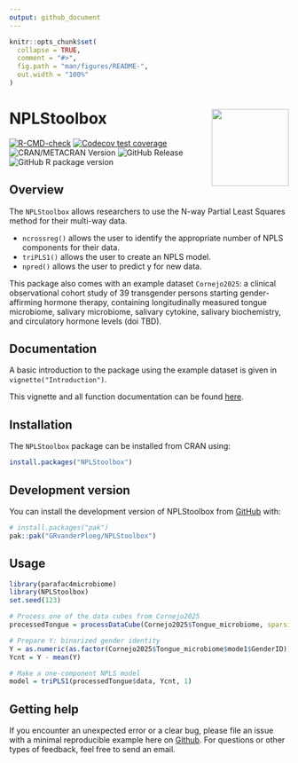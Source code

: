 ```yaml
---
output: github_document
---
```


<!-- README.md is generated from README.Rmd. Please edit that file -->

```r
knitr::opts_chunk$set(
  collapse = TRUE,
  comment = "#>",
  fig.path = "man/figures/README-",
  out.width = "100%"
)
```

# NPLStoolbox <img src="man/figures/logo.png" align="right" height="139"/>

<!-- badges: start -->

[![R-CMD-check](https://github.com/GRvanderPloeg/NPLStoolbox/actions/workflows/R-CMD-check.yaml/badge.svg)](https://github.com/GRvanderPloeg/NPLStoolbox/actions/workflows/R-CMD-check.yaml) [![Codecov test coverage](https://codecov.io/gh/GRvanderPloeg/NPLStoolbox/graph/badge.svg)](https://app.codecov.io/gh/GRvanderPloeg/NPLStoolbox) ![CRAN/METACRAN Version](https://img.shields.io/cran/v/NPLStoolbox) ![GitHub Release](https://img.shields.io/github/v/release/GRvanderPloeg/NPLStoolbox) ![GitHub R package version](https://img.shields.io/github/r-package/v/GRvanderPloeg/NPLStoolbox)

<!-- badges: end -->

## Overview

The `NPLStoolbox` allows researchers to use the N-way Partial Least Squares method for their multi-way data.

-   `ncrossreg()` allows the user to identify the appropriate number of NPLS components for their data.
-   `triPLS1()` allows the user to create an NPLS model.
-   `npred()` allows the user to predict y for new data.

This package also comes with an example dataset `Cornejo2025`: a clinical observational cohort study of 39 transgender persons starting gender-affirming hormone therapy, containing longitudinally measured tongue microbiome, salivary microbiome, salivary cytokine, salivary biochemistry, and circulatory hormone levels (doi TBD).

## Documentation

A basic introduction to the package using the example dataset is given in `vignette("Introduction")`.

This vignette and all function documentation can be found [here](https://grvanderploeg.com/NPLStoolbox/).

## Installation

The `NPLStoolbox` package can be installed from CRAN using:

``` r
install.packages("NPLStoolbox")
```

## Development version

You can install the development version of NPLStoolbox from [GitHub](https://github.com/) with:

``` r
# install.packages("pak")
pak::pak("GRvanderPloeg/NPLStoolbox")
```

## Usage

```r
library(parafac4microbiome)
library(NPLStoolbox)
set.seed(123)

# Process one of the data cubes from Cornejo2025
processedTongue = processDataCube(Cornejo2025$Tongue_microbiome, sparsityThreshold=0.5, considerGroups=TRUE, groupVariable="GenderID", centerMode=1, scaleMode=2)

# Prepare Y: binarized gender identity
Y = as.numeric(as.factor(Cornejo2025$Tongue_microbiome$mode1$GenderID))
Ycnt = Y - mean(Y)

# Make a one-component NPLS model
model = triPLS1(processedTongue$data, Ycnt, 1)
```

## Getting help

If you encounter an unexpected error or a clear bug, please file an issue with a minimal reproducible example here on [Github](https://github.com/GRvanderPloeg/NPLStoolbox/issues). For questions or other types of feedback, feel free to send an email.
